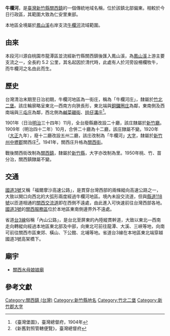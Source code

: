 {{noteTA　
|1 = zh-cn:庄; zh-hk:庄; zh-tw:庄;
}}
'''牛欄河'''，是[[臺灣|臺灣]][[新竹縣|新竹縣]][[關西鎮_(台灣)|關西鎮]]的一個傳統地域名稱，位於該鎮北部偏東。相較於今日行政區，其範圍大致為仁安里東部。

本地區全境屬於[[鳳山溪|鳳山溪]]右岸支流[[牛欄河_(河川)|牛欄河]]流域範圍。

==由來==
本段河川源自桃園市龍潭區並流經新竹縣關西鎮後匯入鳳山溪，為[[鳳山溪|鳳山溪]]上游主要支流之一，全長約 5.2 公里，其名起因於清代時，此處有人於河旁設柵欄牧牛，而牛欄河之名由此而生。
==歷史==
台灣清治末期至日治初期，牛欄河地區為一街庄，稱為「牛欄河庄」，隸屬於[[竹北二堡|竹北二堡]]。該庄輪廓略呈東北—西南方向狹長形，東北端與[[銅鑼圈_(桃園市)|銅鑼圈庄]]為鄰，東南側及西南端與[[三屯_(臺灣)|三屯庄]]為鄰，西北側為[[鹹菜硼街|鹹菜硼街]]、[[拱仔溝庄|拱仔溝庄]]<ref>《臺灣堡圖》，臺灣總督府，1904年</ref>。

1901年（日治[[明治|明治]]三十四年）11月，全台廢縣廳改設二十廳，該庄隸屬於[[新竹廳|新竹廳]]。1909年（明治四十二年）10月，合併二十廳為十二廳，該庄隸屬不變。1920年（[[大正|大正]]九年），廢十二廳改設五州二廳，該庄改制為「牛欄河」[[大字|大字]]，隸屬於[[新竹州|新竹州]][[中壢郡|中壢郡]]關西庄<ref>《新舊對照管轄便覽》，臺灣總督府</ref>。1941年，關西庄升格為[[關西街|關西街]]。

戰後關西街改制為[[關西鎮_(台灣)|關西鎮]]，隸屬於[[新竹縣|新竹縣]]，大字亦改制為里。1950年桃、竹、苗分治，關西鎮隸屬不變。

==交通==
[[福爾摩沙高速公路|國道3號]]又稱「福爾摩沙高速公路」，是貫穿台灣西部的兩條縱向高速公路之一，大致以開口向西北的大弧形兩度經過牛欄河地區。境內未設交流道，但與[[縣道118號|縣道118號]]以匝道相通的[[關西交流道|關西交流道]]即在西側不遠處，由此進入可快速前往台灣西部各地。[[福爾摩沙高速公路|國道3號]]的[[關西服務區|關西服務區]]位於本地區東南側邊界外不遠處。

省道[[台3線|台3線]]俗稱「內山公路」，是台北至屏東的內陸縱貫幹道，大致以東北—西南走向轉縱向經過本地區東北部及中部，向東北可前往龍潭、大溪、三峽等地，向南可前往關西市區東郊、橫山、下公館、北埔等地。省道台3線在本地區東北端穿越國道3號高架橋下。

==廟宇==
*[[關西水母娘娘廟|關西水母娘娘廟]]

==參考文獻==
{{reflist}}

{{新竹郡}}

[[Category:關西鎮_(台灣)|Category:關西鎮 (台灣)]]
[[Category:新竹縣地名|Category:新竹縣地名]]
[[Category:竹北二堡|Category:竹北二堡]]
[[Category:新竹郡大字|Category:新竹郡大字]]